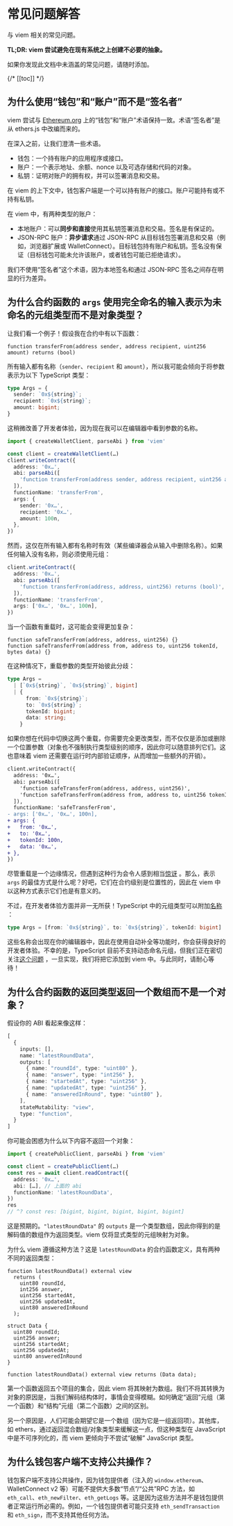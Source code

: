 # 常见问题解答

与 viem 相关的常见问题。

**TL;DR: viem 尝试避免在现有系统之上创建不必要的抽象。**

如果你发现此文档中未涵盖的常见问题，请随时添加。

{/* [[toc]] */}

## 为什么使用“钱包”和“账户”而不是“签名者”

viem 尝试与 [Ethereum.org](https://ethereum.org/en/glossary/) 上的“钱包”和“账户”术语保持一致。术语“签名者”是从 ethers.js 中改编而来的。

在深入之前，让我们澄清一些术语。

- 钱包：一个持有账户的应用程序或接口。
- 账户：一个表示地址、余额、nonce 以及可选存储和代码的对象。
- 私钥：证明对账户的拥有权，并可以签署消息和交易。

在 viem 的上下文中，钱包客户端是一个可以持有账户的接口。账户可能持有或不持有私钥。

在 viem 中，有两种类型的账户：
- 本地账户：可以**同步和直接**使用其私钥签署消息和交易。签名是有保证的。
- JSON-RPC 账户：**异步请求**通过 JSON-RPC 从目标钱包签署消息和交易（例如，浏览器扩展或 WalletConnect）。目标钱包持有账户和私钥。签名没有保证（目标钱包可能未允许该账户，或者钱包可能已拒绝请求）。

我们不使用“签名者”这个术语，因为本地签名和通过 JSON-RPC 签名之间存在明显的行为差异。

## 为什么合约函数的 `args` 使用完全命名的输入表示为未命名的元组类型而不是对象类型？

让我们看一个例子！假设我在合约中有以下函数：

```solidity
function transferFrom(address sender, address recipient, uint256 amount) returns (bool)
```

所有输入都有名称（`sender`、`recipient` 和 `amount`），所以我可能会倾向于将参数表示为以下 TypeScript 类型：

```ts
type Args = {
  sender: `0x${string}`;
  recipient: `0x${string}`;
  amount: bigint;
}
```

这稍微改善了开发者体验，因为现在我可以在编辑器中看到参数的名称。

```ts
import { createWalletClient, parseAbi } from 'viem'

const client = createWalletClient(…)
client.writeContract({
  address: '0x…',
  abi: parseAbi([
    'function transferFrom(address sender, address recipient, uint256 amount) returns (bool)',
  ]),
  functionName: 'transferFrom',
  args: {
    sender: '0x…',
    recipient: '0x…',
    amount: 100n,
  },
})
```

然而，这仅在所有输入都有名称时有效（某些编译器会从输入中删除名称）。如果任何输入没有名称，则必须使用元组：

```ts
client.writeContract({
  address: '0x…',
  abi: parseAbi([
    'function transferFrom(address, address, uint256) returns (bool)',
  ]),
  functionName: 'transferFrom',
  args: ['0x…', '0x…', 100n],
})
```

当一个函数有重载时，这可能会变得更加复杂：

```solidity
function safeTransferFrom(address, address, uint256) {}
function safeTransferFrom(address from, address to, uint256 tokenId, bytes data) {}
```

在这种情况下，重载参数的类型开始彼此分歧：

```ts
type Args =
  | [`0x${string}`, `0x${string}`, bigint]
  | {
      from: `0x${string}`;
      to: `0x${string}`;
      tokenId: bigint;
      data: string;
    }
```

如果你想在代码中切换这两个重载，你需要完全更改类型，而不仅仅是添加或删除一个位置参数（对象也不强制执行类型级别的顺序，因此你可以随意排列它们。这也意味着 viem 还需要在运行时内部验证顺序，从而增加一些额外的开销）。

```diff
client.writeContract({
  address: '0x…',
  abi: parseAbi([
    'function safeTransferFrom(address, address, uint256)',
    'function safeTransferFrom(address from, address to, uint256 tokenId, bytes data)',
  ]),
  functionName: 'safeTransferFrom',
- args: ['0x…', '0x…', 100n],
+ args: {
+   from: '0x…',
+   to: '0x…',
+   tokenId: 100n,
+   data: '0x…',
+ },
})
```

尽管重载是一个边缘情况，但遇到这种行为会令人感到相当[惊讶](https://en.wikipedia.org/wiki/Principle_of_least_astonishment) 。那么，表示 `args` 的最佳方式是什么呢？好吧，它们在合约级别是位置性的，因此在 viem 中以这种方式表示它们也是有意义的。

不过，在开发者体验方面并非一无所获！TypeScript 中的元组类型可以附加[名称](https://www.typescriptlang.org/play?ts=4.0.2#example/named-tuples) ：

```ts
type Args = [from: `0x${string}`, to: `0x${string}`, tokenId: bigint]
```

这些名称会出现在你的编辑器中，因此在使用自动补全等功能时，你会获得良好的开发者体验。不幸的是，TypeScript 目前不支持动态命名元组，但我们正在密切关注[这个问题](https://github.com/microsoft/TypeScript/issues/44939) ，一旦实现，我们将把它添加到 viem 中。与此同时，请耐心等待！

## 为什么合约函数的返回类型返回一个数组而不是一个对象？

假设你的 ABI 看起来像这样：

```ts
[
  {
    inputs: [],
    name: "latestRoundData",
    outputs: [
      { name: "roundId", type: "uint80" },
      { name: "answer", type: "int256" },
      { name: "startedAt", type: "uint256" },
      { name: "updatedAt", type: "uint256" },
      { name: "answeredInRound", type: "uint80" },
    ],
    stateMutability: "view",
    type: "function",
  }
]
```

你可能会困惑为什么以下内容不返回一个对象：

```ts
import { createPublicClient, parseAbi } from 'viem'

const client = createPublicClient(…)
const res = await client.readContract({
  address: '0x…',
  abi: […], // 上面的 abi
  functionName: 'latestRoundData',
})
res
// ^? const res: [bigint, bigint, bigint, bigint, bigint]
```

这是预期的。`"latestRoundData"` 的 `outputs` 是一个类型数组，因此你得到的是解码值的数组作为返回类型。viem 仅将显式类型的元组映射为对象。

为什么 viem 遵循这种方法？这是 `latestRoundData` 的合约函数定义，具有两种不同的返回类型：

```solidity
function latestRoundData() external view
  returns (
    uint80 roundId,
    int256 answer,
    uint256 startedAt,
    uint256 updatedAt,
    uint80 answeredInRound
  );

struct Data {
  uint80 roundId;
  uint256 answer;
  uint256 startedAt;
  uint256 updatedAt;
  uint80 answeredInRound
}

function latestRoundData() external view returns (Data data);
```

第一个函数返回五个项目的集合，因此 viem 将其映射为数组。我们不将其转换为对象的原因是，当我们解码结构体时，事情会变得模糊。如何确定“返回”元组（第一个函数）和“结构”元组（第二个函数）之间的区别。

另一个原因是，人们可能会期望它是一个数组（因为它是一组返回项）。其他库，如 ethers，通过返回混合数组/对象类型来缓解这一点，但这种类型在 JavaScript 中是不可序列化的，而 viem 更倾向于不尝试“破解” JavaScript 类型。

## 为什么钱包客户端不支持公共操作？

钱包客户端不支持公共操作，因为钱包提供者（注入的 `window.ethereum`、WalletConnect v2 等）可能不提供大多数“节点”/“公共”RPC 方法，如 `eth_call`、`eth_newFilter`、`eth_getLogs` 等。这是因为这些方法并不是钱包提供者正常运行所必需的。例如，一个钱包提供者可能只支持 `eth_sendTransaction` 和 `eth_sign`，而不支持其他任何方法。